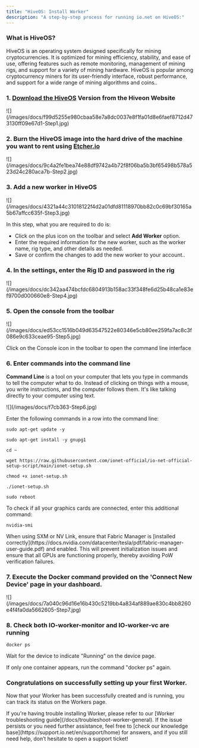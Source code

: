 ```yaml
---
title: "HiveOS: Install Worker"
description: "A step-by-step process for running io.net on HiveOS:"
---
```


### What is HiveOS?

HiveOS is an operating system designed specifically for mining cryptocurrencies. It is optimized for mining efficiency, stability, and ease of use, offering features such as remote monitoring, management of mining rigs, and support for a variety of mining hardware. HiveOS is popular among cryptocurrency miners for its user-friendly interface, robust performance, and support for a wide range of mining algorithms and coins..

### 1. [Download the HiveOS](https://hiveon.com/install/) Version from the Hiveon Website

<Frame>
![](/images/docs/f99d5255e980cbaa58e7a8dc0037e8f1fa01d8e6faef8712d473130ff09e67d1-Step1.jpg)
</Frame>

### 2. Burn the HiveOS image into the hard drive of the machine you want to rent using [Etcher.io](https://etcher.balena.io/)

<Frame>
![](/images/docs/9c4a2fe1bea74e88df9742a4b72f8f06ba5b3bf65498b578a523d24c280aca7b-Step2.jpg)
</Frame>

### 3. Add a new worker in HiveOS

<Frame>
![](/images/docs/4321a44c31018122f4d2a01dfd81118970bb82c0c69bf30165a5b67affcc635f-Step3.jpg)
</Frame>

In this step, what you are required to do is:

* Click on the plus icon on the toolbar and select **Add Worker** option.
* Enter the required information for the new worker, such as the worker name, rig type, and other details as needed.
* Save or confirm the changes to add the new worker to your account..

### 4. In the settings, enter the Rig ID and password in the rig

<Frame>
![](/images/docs/dc342aa474bcfdc6804913b158ac33f348fe6d25b48ca1e83ef9700d000660e8-Step4.jpg)
</Frame>

### 5. Open the console from the toolbar

<Frame>
![](/images/docs/ed53cc1516b049d63547522e80346e5cb80ee259fa7ac8c3f086e9c633ceae95-Step5.jpg)
</Frame>

Click on the Console icon in the toolbar to open the command line interface

### 6. Enter commands into the command line

**Command Line** is a tool on your computer that lets you type in commands to tell the computer what to do. Instead of clicking on things with a mouse, you write instructions, and the computer follows them. It's like talking directly to your computer using text.

<Frame>
![](/images/docs/f7cb363-Step6.jpg)
</Frame>

Enter the following commands in a row into the command line:

```
sudo apt-get update -y
```

```
sudo apt-get install -y gnupg1
```

```
cd ~
```

```
wget https://raw.githubusercontent.com/ionet-official/io-net-official-setup-script/main/ionet-setup.sh
```

```
chmod +x ionet-setup.sh
```

```
./ionet-setup.sh
```

```
sudo reboot
```

To check if all your graphics cards are connected, enter this additional command:

```
nvidia-smi
```

<Warning>
When using SXM or NV Link, ensure that Fabric Manager is [installed correctly](https://docs.nvidia.com/datacenter/tesla/pdf/fabric-manager-user-guide.pdf) and enabled. This will prevent initialization issues and ensure that all GPUs are functioning properly, thereby avoiding PoW verification failures.
</Warning>

### 7. Execute the Docker command provided on the 'Connect New Device' page in your dashboard.

<Frame>
![](/images/docs/7a040c96d16e16b430c5219bb4a834af889ae830c4bb8260e4f4fa0da5662605-Step7.jpg)
</Frame>

### 8. Check both IO-worker-monitor and IO-worker-vc are running

```
docker ps
```

Wait for the device to indicate "Running" on the device page.

<Warning>
If only one container appears, run the command "docker ps" again.
</Warning>

### Congratulations on successfully setting up your first Worker.

Now that your Worker has been successfully created and is running, you can track its status on the Workers page.

<Info>
If you're having trouble installing Worker, please refer to our [Worker troubleshooting guide](/docs/troubleshoot-worker-general). If the issue persists or you need further assistance, feel free to [check our knowledge base](https://support.io.net/en/support/home) for answers, and if you still need help, don’t hesitate to open a support ticket!
</Info>

